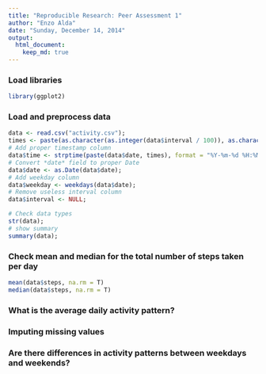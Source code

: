 ```yaml
---
title: "Reproducible Research: Peer Assessment 1"
author: "Enzo Alda"
date: "Sunday, December 14, 2014"
output: 
  html_document:
    keep_md: true
---
```


### Load libraries

```r
library(ggplot2)
```

### Load and preprocess data

```r
data <- read.csv("activity.csv");
times <- paste(as.character(as.integer(data$interval / 100)), as.character(data$interval %% 100), sep=":");
# Add proper timestamp column
data$time <- strptime(paste(data$date, times), format = "%Y-%m-%d %H:%M");
# Convert *date* field to proper Date
data$date <- as.Date(data$date);
# Add weekday column
data$weekday <- weekdays(data$date);
# Remove useless interval column
data$interval <- NULL;
```

```r
# Check data types
str(data);
# show summary
summary(data);
```

### Check mean and median for the total number of steps taken per day
```r
mean(data$steps, na.rm = T)
median(data$steps, na.rm = T)
```

### What is the average daily activity pattern?



### Imputing missing values



### Are there differences in activity patterns between weekdays and weekends?
